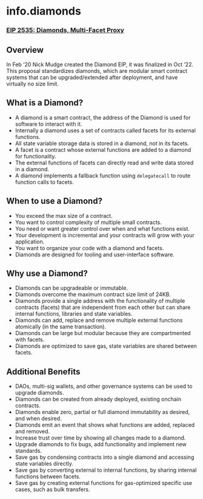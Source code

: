 # **info.diamonds**

### [**EIP 2535: Diamonds, Multi-Facet Proxy**](https://eips.ethereum.org/EIPS/eip-2535)

## **Overview**
In Feb ‘20 Nick Mudge created the Diamond EIP, it was finalized in Oct ‘22. 
This proposal standardizes diamonds, which are modular smart contract systems that can be upgraded/extended after deployment, and have virtually no size limit. 

## **What is a Diamond?**

- A diamond is a smart contract, the address of the Diamond is used for software to interact with it.
- Internally a diamond uses a set of contracts called facets for its external functions.
- All state variable storage data is stored in a diamond, not in its facets.
- A facet is a contract whose external functions are added to a diamond for functionality.
- The external functions of facets can directly read and write data stored in a diamond.
- A diamond implements a fallback function using `delegatecall` to route function calls to facets.

## **When to use a Diamond?**

- You exceed the max size of a contract.
- You want to control complexity of multiple small contracts.
- You need or want greater control over when and what functions exist.
- Your development is incremental and your contracts will grow with your application.
- You want to organize your code with a diamond and facets.
- Diamonds are designed for tooling and user-interface software.


## **Why use a Diamond?**

- Diamonds can be upgradeable or immutable.
- Diamonds overcome the maximum contract size limit of 24KB.
- Diamonds provide a single address with the functionality of multiple contracts (facets) that are independent from each other but can share internal functions, libraries and state variables.
- Diamonds can add, replace and remove multiple external functions atomically (in the same transaction).
- Diamonds can be large but modular because they are compartmented with facets.
- Diamonds are optimized to save gas, state variables are shared between facets.

## **Additional Benefits**
- DAOs, multi-sig wallets, and other governance systems can be used to upgrade diamonds.
- Diamonds can be created from already deployed, existing onchain contracts.
- Diamonds enable zero, partial or full diamond immutability as desired, and when desired.
- Diamonds emit an event that shows what functions are added, replaced and removed.
- Increase trust over time by showing all changes made to a diamond.
- Upgrade diamonds to fix bugs, add functionality and implement new standards.
- Save gas by condensing contracts into a single diamond and accessing state variables directly.
- Save gas by converting external to internal functions, by sharing internal functions between facets.
- Save gas by creating external functions for gas-optimized specific use cases, such as bulk transfers.